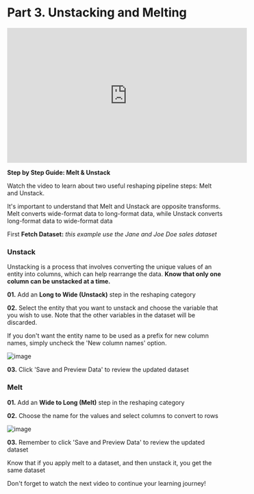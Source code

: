 # Part 3. Unstacking and Melting

<iframe width="560" height="315" src="https://www.youtube.com/embed/TpB79T6pOm8" title="YouTube video player" frameborder="0" allow="accelerometer; autoplay; clipboard-write; encrypted-media; gyroscope; picture-in-picture; web-share" allowfullscreen></iframe>


**Step by Step Guide: Melt & Unstack**

Watch the video to learn about two useful reshaping pipeline steps: Melt and Unstack.

It's important to understand that Melt and Unstack are opposite transforms. Melt converts wide-format data to long-format data, while Unstack converts long-format data to wide-format data

First **Fetch Dataset:** *this example use the Jane and Joe Doe sales dataset*

### Unstack

Unstacking is a process that involves converting the unique values of an entity into columns, which can help rearrange the data. **Know that only one column can be unstacked at a time.**

**01.** Add an **Long to Wide (Unstack)** step in the reshaping category 

**02.** Select the entity that you want to unstack and choose the variable that you wish to use. Note that the other variables in the dataset will be discarded. 

If you don't want the entity name to be used as a prefix for new column names, simply uncheck the 'New column names' option.

![image](https://user-images.githubusercontent.com/90727312/221629770-a351b191-8d3b-4b2f-8fa9-3b568e089673.png)

**03.** Click 'Save and Preview Data' to review the updated dataset

### Melt

**01.** Add an **Wide to Long (Melt)** step in the reshaping category 

**02.** Choose the name for the values and select columns to convert to rows

![image](https://user-images.githubusercontent.com/90727312/221652182-6814e296-6e10-47c5-85bf-ec5a0df16d20.png)

**03.** Remember to click 'Save and Preview Data' to review the updated dataset

Know that if you apply melt to a dataset, and then unstack it, you get the same dataset

Don't forget to watch the next video to continue your learning journey!
